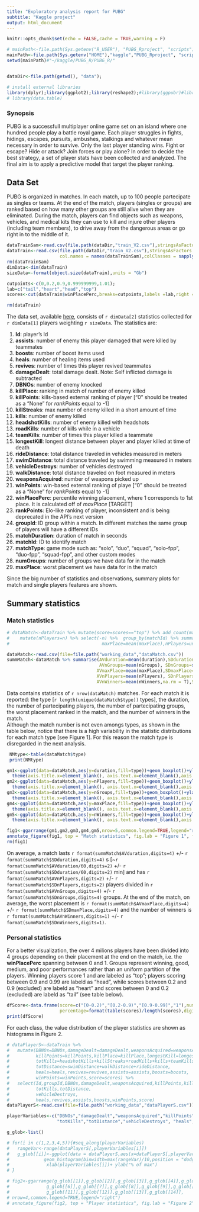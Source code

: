```yaml
---
title: "Exploratory analysis report for PUBG"
subtitle: "Kaggle project"
output: html_document
---
```


```r
knitr::opts_chunk$set(echo = FALSE,cache = TRUE,warning = F)

# mainPath<-file.path(Sys.getenv("R_USER"), "PUBG_Rproject", "scripts")
mainPath<-file.path(Sys.getenv("HOME"),"kaggle","PUBG_Rproject", "scripts")
setwd(mainPath)#"~/kaggle/PUBG_R/PUBG_R/"


dataDir<-file.path(getwd(), "data");

# install external libraries
library(dplyr);library(ggplot2);library(reshape2);#library(ggpubr)#library(gridExtra)
# library(data.table)
```

### Synopsis

PUBG is a successfull multiplayer online game set on an island where one hundred people play a battle royal game. 
Each player struggles in fights, hidings, escapes, pursuits, ambushes, stalkings and whatever mean necessary in order to survive. 
Only the last player standing wins. Fight or escape? Hide or attack? Join forces or play alone?
In order to decide the best strategy, a set of player stats have been collected and analyzed. 
The final aim is to apply a predictive model that target the player ranking.

## Data Set

PUBG is organized in matches. In each match, up to 100 people partecipate as singles or teams. At the end of the match, 
players (singles or groups) are ranked based on how many other groups are still alive when they are eliminated.
During the match, players can find objects such as weapons, vehicles, and medical kits they can use to kill and injure 
other players (including team members), to drive away from the dangerous areas or go right in to the middle of it.

```r
dataTrainSam<-read.csv(file.path(dataDir,"train_V2.csv"),stringsAsFactors =F,nrows=10)
dataTrain<-read.csv(file.path(dataDir,"train_V2.csv"),stringsAsFactors =F, 
                    col.names = names(dataTrainSam),colClasses = sapply(dataTrainSam,class))
rm(dataTrainSam)
dimData<-dim(dataTrain)
sizeData<-format(object.size(dataTrain),units = "Gb")

cutpoints<-c(0,0.2,0.9,0.999999999,1.01);
lab=c("tail","heart","head","top") 
scores<-cut(dataTrain$winPlacePerc,breaks=cutpoints,labels =lab,right = F ) #[a,b)

rm(dataTrain)
```

The data set, available [here](https://www.kaggle.com/c/pubg-finish-placement-prediction/data), 
consists of `r dimData[2]` statistics collected for `r dimData[1]` players weighting
`r sizeData`. The statistics are:

1. **Id**: player’s Id
2. **assists**: number of enemy this player damaged that were killed by teammates
3. **boosts**: number of boost items used
4. **heals**: number of healing items used
5. **revives**: number of times this player revived teammates
6. **damageDealt**: total damage dealt. Note: Self inflicted damage is subtracted
7. **DBNOs**: number of enemy knocked
8. **killPlace**: ranking in match of number of enemy killed
9. **killPoints**: kills-based external ranking of player ["0" should be treated as a “None” 
for *rankPoints* equal to -1]
10. **killStreaks**: max number of enemy killed in a short amount of time
11. **kills**: number of enemy killed
12. **headshotKills**: number of enemy killed with headshots
13. **roadKills**: number of kills while in a vehicle
14. **teamKills**: number of times this player killed a teammate
15. **longestKill**: longest distance between player and player killed at time of death
16. **rideDistance**: total distance traveled in vehicles measured in meters
17. **swimDistance**: total distance traveled by swimming measured in meters
18. **vehicleDestroys**: number of vehicles destroyed
19. **walkDistance**: total distance traveled on foot measured in meters
20. **weaponsAcquired**: number of weapons picked up
21. **winPoints**: win-based external ranking of playe ["0" should be treated as a “None” for
*rankPoints* equal to -1]
22. **winPlacePerc**: percentile winning placement, where 1 corresponds to 1st place. 
It is calculated off of *maxPlace* [TARGET]
23. **rankPoints**: Elo-like ranking of player, inconsistent and is being deprecated in the API’s next version
24. **groupId**: ID group within a match. In different matches the same group of players will have a different IDs
25. **matchDuration**: duration of match in seconds
26. **matchId**: ID to identify match
27. **matchType**: game mode such as: “solo”, “duo”, “squad”, “solo-fpp”, “duo-fpp”, “squad-fpp”, and other custom modes
28. **numGroups**: number of groups we have data for in the match
29. **maxPlace**: worst placement we have data for in the match

Since the big number of statistics and observations, summary plots for match and single players features are shown.

## Summary statistics

### Match statistics


``` r
# dataMatch<-dataTrain %>% mutate(score=scores=="top") %>% add_count(matchId)  %>% 
#    mutate(nPlayers=n) %>% select(-n) %>%  group_by(matchId) %>% summarise(type=unique(matchType,matchId),duration=mean(matchDuration),nGroups=mean(numGroups), 
#                                   maxPlace=mean(maxPlace),nPlayers=unique(nPlayers,matchId),nWinners=sum(score))

dataMatch<-read.csv(file=file.path("working_data","dataMatch.csv"))
summMatch<-dataMatch %>% summarise(AVduration=mean(duration),SDduration=sd(duration),
                                   AVnGroups=mean(nGroups), SDnGroups=sd(nGroups),
                                  AVmaxPlace=mean(maxPlace),SDmaxPlace=sd(maxPlace),
                                  AVnPlayers=mean(nPlayers), SDnPlayers=sd(nPlayers),
                                  AVnWinners=mean(nWinners,na.rm = T),SDnWinners=sd(nWinners,na.rm = T))

```


Data contains statistics of `r nrow(dataMatch)` matches. For each match it is reported: the type 
[`r length(unique(dataMatch$type))` types], the duration, the number of partecipating players, the number of partecipating groups, 
the worst placement ranked in the match, and the number of winners in the match.  
Although the match number is not even amongs types, as shown in the table below, notice that there is a high variability in 
the statistic distributions for each match type [see Figure 1]. For this reason the match type is disregarded in the next analysis.

```r
 NMtype<-table(dataMatch$type)
 print(NMtype)
```

```r
gm1<-ggplot(data=dataMatch,aes(y=duration,fill=type))+geom_boxplot()+ylab("duration[s]")+
  theme(axis.title.x=element_blank(), axis.text.x=element_blank(),axis.ticks.x=element_blank())
gm2<-ggplot(data=dataMatch,aes(y=nPlayers,fill=type))+geom_boxplot()+ylab("N players")+
  theme(axis.title.x=element_blank(), axis.text.x=element_blank(),axis.ticks.x=element_blank())
gm3<-ggplot(data=dataMatch,aes(y=nGroups,fill=type))+geom_boxplot()+ylab("N groups")+
  theme(axis.title.x=element_blank(), axis.text.x=element_blank(),axis.ticks.x=element_blank())
gm4<-ggplot(data=dataMatch,aes(y=maxPlace,fill=type))+geom_boxplot()+ylab("worst placement")+
  theme(axis.title.x=element_blank(), axis.text.x=element_blank(),axis.ticks.x=element_blank())
gm5<-ggplot(data=dataMatch,aes(y=nWinners,fill=type))+geom_boxplot()+ylab("N winners")+
  theme(axis.title.x=element_blank(), axis.text.x=element_blank(),axis.ticks.x=element_blank())

fig1<-ggarrange(gm1,gm2,gm3,gm4,gm5,nrow=5,common.legend=TRUE,legend="right")
annotate_figure(fig1, top = "Match statistics", fig.lab = "Figure 1", fig.lab.pos = "bottom")
rm(fig1)
```

On average, a match lasts `r format(summMatch$AVduration,digits=4)` +/- `r format(summMatch$SDduration,digits=4)` s
[~`r format(summMatch$AVduration/60,digits=2)`  +/- `r format(summMatch$SDduration/60,digits=2)` min]
and has `r format(summMatch$AVnPlayers,digits=2)` +/- `r format(summMatch$SDnPlayers,digits=2)` players divided in 
`r format(summMatch$AVnGroups,digits=4)` +/- `r format(summMatch$SDnGroups,digits=4)` groups. 
At the end of the match, on average, the worst placement is `r format(summMatch$AVmaxPlace,digits=4)` +/- 
`r format(summMatch$SDmaxPlace,digits=4)` and the number of winners is `r format(summMatch$AVnWinners,digits=1)` +/-
`r format(summMatch$SDnWinners,digits=1)`. 

### Personal statistics

For a better visualization, the over 4 milions players have been divided into 4 groups depending on their placement at the end 
on the match, i.e. the **winPlacePerc** spanning between 0 and 1. Groups represent winning, good, medium, and poor performances 
rather than an uniform partition of the players. Winning players score 1 and are labeled as "top"; players 
scoring between 0.9 and 0.99 are labeld as "head", while scores between 0.2 and 0.9 (excluded) are labeld as "heart" and 
scores between 0 and 0.2 (excluded) are labeld as "tail" (see table below).


```r

dfScore<-data.frame(score=c("[0-0.2)","[0.2-0.9)","[0.9-0.99]","1"),number=as.integer(table(scores)),
                    percentage=format(table(scores)/length(scores),digits=1))
print(dfScore)
```

For each class, the value distribution of the player statistics are shown as histograms in Figure 2. 

```r
# dataPlayerS<-dataTrain %>% 
#   mutate(DBNOs=DBNOs,damageDealt=damageDealt,weaponsAcquired=weaponsAcquired,vehicleDestroys=vehicleDestroys,
#          killPoints=killPoints,killPlace=killPlace,longestKill=longestKill,
#          totKills=headshotKills+killStreaks+roadKills+kills+teamKills,
#          totDistance=swimDistance+walkDistance+rideDistance,
#          heals=heals,revives=revives,assists=assists,boosts=boosts,
#          winPoints=winPoints,score=scores) %>% 
#   select(Id,groupId,DBNOs,damageDealt,weaponsAcquired,killPoints,killPlace,longestKill,
#          totKills,totDistance,
#          vehicleDestroys,
#          heals,revives,assists,boosts,winPoints,score)
dataPlayerS<-read.csv(file=file.path("working_data","dataPlayerS.csv"))

```


```r
playerVariables<-c("DBNOs","damageDealt","weaponsAcquired","killPoints","killPlace","longestKill",
                   "totKills","totDistance","vehicleDestroys", "heals","revives","assists","boosts","winPoints")

g_glob<-list()

# for(i in c(1,2,3,4,5)){#seq_along(playerVariables)
#   rangeVar<-range(dataPlayerS[,playerVariables[i]])
#   g_glob[[i]]<-ggplot(data = dataPlayerS,aes(x=dataPlayerS[,playerVariables[i]],fill=score,stat(ncount))) +
#             geom_histogram(binwidth=max(rangeVar)/10,position = "dodge") +coord_cartesian(xlim = rangeVar)+
#              xlab(playerVariables[i])+ ylab("% of max")
# }

# fig2<-ggarrange(g_glob[[1]],g_glob[[2]],g_glob[[3]],g_glob[[4]],g_glob[[5]],
#              g_glob[[6]],g_glob[[7]],g_glob[[8]],g_glob[[9]],g_glob[[10]],
#              g_glob[[11]],g_glob[[12]],g_glob[[13]],g_glob[[14]],
# nrow=4,common.legend=TRUE,legend="right")
# annotate_figure(fig2, top = "Player statistics", fig.lab = "Figure 2", fig.lab.pos = "bottom")
```

